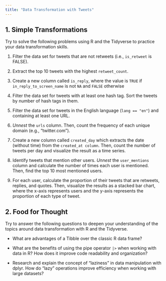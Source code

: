 ```yaml
---
title: "Data Transformation with Tweets"
---
```


## 1. Simple Transformations

Try to solve the following problems using R and the Tidyverse to practice your data transformation skills. 

1.  Filter the data set for tweets that are not retweets (i.e., `is_retweet` is FALSE).

2.  Extract the top 10 tweets with the highest `retweet_count`.

3.  Create a new column called `is_reply`, where the value is `TRUE` if `in_reply_to_screen_name` is not `NA` and `FALSE` otherwise

4. Filter the data set for tweets with at least one hash tag. Sort the tweets by number of hash tags in them.

5.  Filter the data set for tweets in the English language (`lang == "en"`) and containing at least one URL. 

6.  *Unnest* the `urls` column. Then, count the frequency of each unique domain (e.g., "twitter.com").

7.  Create a new column called `created_day` which extracts the date (without time) from the `created_at column`. Then, count the number of tweets per day and visualize the result as a time series.

8.  Identify tweets that mention other users. *Unnest* the `user_mentions` column and calculate the number of times each user is mentioned. Then, find the top 10 most mentioned users.

9.  For each user, calculate the proportion of their tweets that are retweets, replies, and quotes. Then, visualize the results as a stacked bar chart, where the x-axis represents users and the y-axis represents the proportion of each type of tweet.


## 2. Food for Thought

Try to answer the following questions to deepen your understanding of the topics around data transformation with R and the Tidyverse. 

-   What are advantages of a Tibble over the classic R data frame?

-   What are the benefits of using the pipe operator `|>` when working with data in R? How does it improve code readability and organization?

-   Research and explain the concept of "laziness" in data manipulation with dplyr. How do "lazy" operations improve efficiency when working with large datasets?
